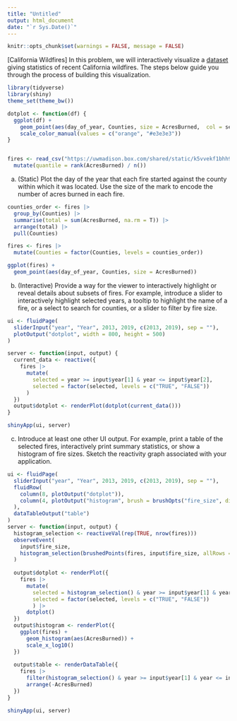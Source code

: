 ```yaml
---
title: "Untitled"
output: html_document
date: "`r Sys.Date()`"
---
```


```r
knitr::opts_chunk$set(warnings = FALSE, message = FALSE)
```

[California Wildfires] In this problem, we will interactively visualize a
[dataset](https://uwmadison.box.com/shared/static/k5vvekf1bhh9e16qb9s66owygc70t7dm.csv)
giving statistics of recent California wildfires. The steps below guide you
through the process of building this visualization.

```r
library(tidyverse)
library(shiny)
theme_set(theme_bw())

dotplot <- function(df) {
  ggplot(df) +
    geom_point(aes(day_of_year, Counties, size = AcresBurned,  col = selected)) +
    scale_color_manual(values = c("orange", "#e3e3e3"))
}


fires <- read_csv("https://uwmadison.box.com/shared/static/k5vvekf1bhh9e16qb9s66owygc70t7dm.csv") |>
  mutate(quantile = rank(AcresBurned) / n())
```
    
a. (Static) Plot the day of the year that each fire started against the
county within which it was located. Use the size of the mark to encode the
number of acres burned in each fire.

```r
counties_order <- fires |>
  group_by(Counties) |>
  summarise(total = sum(AcresBurned, na.rm = T)) |>
  arrange(total) |>
  pull(Counties)

fires <- fires |>
  mutate(Counties = factor(Counties, levels = counties_order))

ggplot(fires) +
  geom_point(aes(day_of_year, Counties, size = AcresBurned))
```

b. (Interactive) Provide a way for the viewer to interactively highlight or
reveal details about subsets of fires. For example, introduce a slider to
interactively highlight selected years, a tooltip to highlight the name of a
fire, or a select to search for counties, or a slider to filter by fire
size.

```r
ui <- fluidPage(
  sliderInput("year", "Year", 2013, 2019, c(2013, 2019), sep = ""),
  plotOutput("dotplot", width = 800, height = 500)
)

server <- function(input, output) {
  current_data <- reactive({
    fires |>
      mutate(
        selected = year >= input$year[1] & year <= input$year[2],
        selected = factor(selected, levels = c("TRUE", "FALSE"))
      )
  })
  output$dotplot <- renderPlot(dotplot(current_data()))
}

shinyApp(ui, server)
```

c. Introduce at least one other UI output. For example, print a table of the
selected fires, interactively print summary statistics, or show a histogram
of fire sizes. Sketch the reactivity graph associated with your application.

```r
ui <- fluidPage(
  sliderInput("year", "Year", 2013, 2019, c(2013, 2019), sep = ""),
  fluidRow(
    column(8, plotOutput("dotplot")),
    column(4, plotOutput("histogram", brush = brushOpts("fire_size", direction = "x")))
  ),
  dataTableOutput("table")
)
server <- function(input, output) {
  histogram_selection <- reactiveVal(rep(TRUE, nrow(fires)))
  observeEvent(
    input$fire_size,
    histogram_selection(brushedPoints(fires, input$fire_size, allRows = TRUE)$selected_)
  )
  
  output$dotplot <- renderPlot({
    fires |>
      mutate(
        selected = histogram_selection() & year >= input$year[1] & year <= input$year[2],
        selected = factor(selected, levels = c("TRUE", "FALSE"))
        ) |>
      dotplot()
  })
  output$histogram <- renderPlot({
    ggplot(fires) +
      geom_histogram(aes(AcresBurned)) +
      scale_x_log10()
  })
  
  output$table <- renderDataTable({
    fires |>
      filter(histogram_selection() & year >= input$year[1] & year <= input$year[2]) |>
      arrange(-AcresBurned)
  })
}

shinyApp(ui, server)
```

